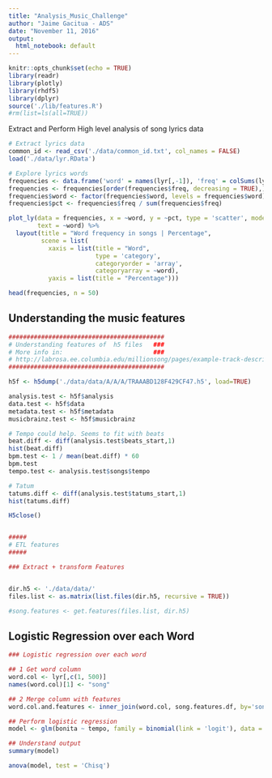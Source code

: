 ```yaml
---
title: "Analysis_Music_Challenge"
author: "Jaime Gacitua - ADS"
date: "November 11, 2016"
output:
  html_notebook: default
---
```


```r
knitr::opts_chunk$set(echo = TRUE)
library(readr)
library(plotly)
library(rhdf5)
library(dplyr)
source('./lib/features.R')
#rm(list=ls(all=TRUE))
```

Extract and Perform High level analysis of song lyrics data
```r
# Extract lyrics data
common_id <- read_csv('./data/common_id.txt', col_names = FALSE)
load('./data/lyr.RData')

# Explore lyrics words
frequencies <- data.frame('word' = names(lyr[,-1]), 'freq' = colSums(lyr[,-1]) )
frequencies <- frequencies[order(frequencies$freq, decreasing = TRUE),]
frequencies$word <- factor(frequencies$word, levels = frequencies$word)
frequencies$pct <- frequencies$freq / sum(frequencies$freq)

plot_ly(data = frequencies, x = ~word, y = ~pct, type = 'scatter', mode = 'markers',
        text = ~word) %>%
  layout(title = "Word frequency in songs | Percentage",
         scene = list(
           xaxis = list(title = "Word",
                        type = 'category',
                        categoryorder = 'array',
                        categoryarray = ~word), 
           yaxis = list(title = "Percentage")))

head(frequencies, n = 50)
```

## Understanding the music features

```r

###########################################
# Understanding features of  h5 files   ###
# More info in:                         ###
# http://labrosa.ee.columbia.edu/millionsong/pages/example-track-description
###########################################

h5f <- h5dump('./data/data/A/A/A/TRAAABD128F429CF47.h5', load=TRUE)

analysis.test <- h5f$analysis
data.test <- h5f$data
metadata.test <- h5f$metadata
musicbrainz.test <- h5f$musicbrainz

# Tempo could help. Seems to fit with beats
beat.diff <- diff(analysis.test$beats_start,1)
hist(beat.diff)
bpm.test <- 1 / mean(beat.diff) * 60
bpm.test
tempo.test <- analysis.test$songs$tempo

# Tatum
tatums.diff <- diff(analysis.test$tatums_start,1)
hist(tatums.diff)

H5close()


#####
# ETL features
#####

### Extract + transform Features


dir.h5 <- './data/data/'
files.list <- as.matrix(list.files(dir.h5, recursive = TRUE))

#song.features <- get.features(files.list, dir.h5)


```

## Logistic Regression over each Word

```r
### Logistic regression over each word

## 1 Get word column
word.col <- lyr[,c(1, 500)]
names(word.col)[1] <- "song"

## 2 Merge column with features
word.col.and.features <- inner_join(word.col, song.features.df, by='song')

## Perform logistic regression
model <- glm(bonita ~ tempo, family = binomial(link = 'logit'), data = word.col.and.features)

## Understand output
summary(model)

anova(model, test = 'Chisq')
```

